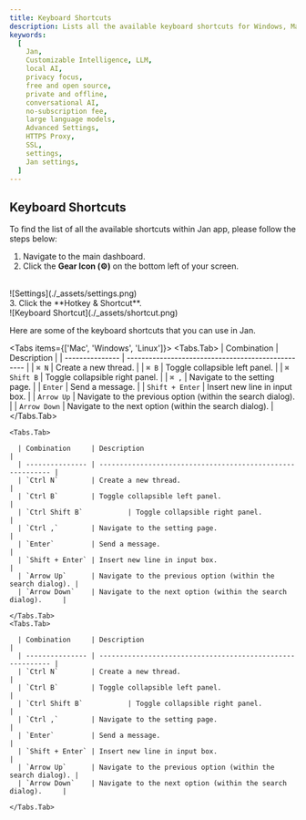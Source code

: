 ```yaml
---
title: Keyboard Shortcuts
description: Lists all the available keyboard shortcuts for Windows, Mac, and Linux.
keywords:
  [
    Jan,
    Customizable Intelligence, LLM,
    local AI,
    privacy focus,
    free and open source,
    private and offline,
    conversational AI,
    no-subscription fee,
    large language models,
    Advanced Settings,
    HTTPS Proxy,
    SSL,
    settings,
    Jan settings,
  ]
---
```



## Keyboard Shortcuts
To find the list of all the available shortcuts within Jan app, please follow the steps below:
1. Navigate to the main dashboard.
2. Click the **Gear Icon (⚙️)** on the bottom left of your screen.
<br/>
![Settings](./_assets/settings.png)
<br/>
3. Click the **Hotkey & Shortcut**.
<br/>
![Keyboard Shortcut](./_assets/shortcut.png)
<br/>

Here are some of the keyboard shortcuts that you can use in Jan.

<Tabs items={['Mac', 'Windows', 'Linux']}>
    <Tabs.Tab>
      | Combination     | Description                                        |
      | --------------- | -------------------------------------------------- |
      | `⌘ N`           | Create a new thread.                              |
      | `⌘ B`           | Toggle collapsible left panel.                      |
      | `⌘ Shift B`           | Toggle collapsible right panel.                      |
      | `⌘ ,`           | Navigate to the setting page.                           |
      | `Enter`         | Send a message.                                     |
      | `Shift + Enter` | Insert new line in input box.                       |
      | `Arrow Up`      | Navigate to the previous option (within the search dialog). |
      | `Arrow Down`    | Navigate to the next option (within the search dialog).     |
    </Tabs.Tab>

    <Tabs.Tab>

      | Combination     | Description                                                |
      | --------------- | ---------------------------------------------------------- |
      | `Ctrl N`        | Create a new thread.                                      |
      | `Ctrl B`        | Toggle collapsible left panel.                              |
      | `Ctrl Shift B`           | Toggle collapsible right panel.                      |
      | `Ctrl ,`        | Navigate to the setting page.                                   |
      | `Enter`         | Send a message.                                             |
      | `Shift + Enter` | Insert new line in input box.                               |
      | `Arrow Up`      | Navigate to the previous option (within the search dialog). |
      | `Arrow Down`    | Navigate to the next option (within the search dialog).     |

    </Tabs.Tab>
    <Tabs.Tab>

      | Combination     | Description                                                |
      | --------------- | ---------------------------------------------------------- |
      | `Ctrl N`        | Create a new thread.                                       |
      | `Ctrl B`        | Toggle collapsible left panel.                              |
      | `Ctrl Shift B`           | Toggle collapsible right panel.                      |
      | `Ctrl ,`        | Navigate to the setting page.                                   |
      | `Enter`         | Send a message.                                             |
      | `Shift + Enter` | Insert new line in input box.                               |
      | `Arrow Up`      | Navigate to the previous option (within the search dialog). |
      | `Arrow Down`    | Navigate to the next option (within the search dialog).     |

    </Tabs.Tab>

</Tabs>
